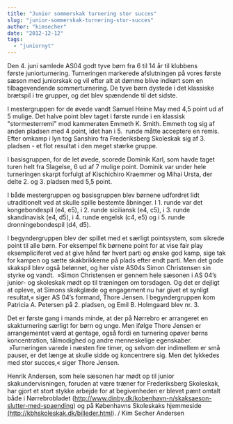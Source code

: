 ```yaml
---
title: "Junior sommerskak turnering stor succes"
slug: "junior-sommerskak-turnering-stor-succes"
author: "kimsecher"
date: "2012-12-12"
tags: 
  - "juniornyt"
---
```


Den 4. juni samlede AS04 godt tyve børn fra 6 til 14 år til klubbens første juniorturnering. Turneringen markerede afslutningen på vores første sæson med juniorskak og vil efter alt at dømme blive indkørt som en tilbagevendende sommerturnering. De tyve børn dystede i det klassiske brætspil i tre grupper, og det blev spændende til det sidste.

I mestergruppen for de øvede vandt Samuel Heine May med 4,5 point ud af 5 mulige. Det halve point blev taget i første runde i en klassisk "stormesterremi" mod kammeraten Emmeth K. Smith. Emmeth tog sig af anden pladsen med 4 point, idet han i 5.  runde måtte acceptere en remis.  Efter omkamp i lyn tog Sanshiro fra Frederiksberg Skoleskak sig af 3. pladsen - et flot resultat i den meget stærke gruppe.

I basisgruppen, for de let øvede, scorede Dominik Karl, som havde taget turen helt fra Slagelse, 6 ud af 7 mulige point. Dominik var under hele turneringen skarpt forfulgt af Kischichiro Kraemmer og Mihai Ursta, der delte 2. og 3. pladsen med 5,5 point.

I både mestergruppen og basisgruppen blev børnene udfordret lidt utraditionelt ved at skulle spille bestemte åbninger. I 1. runde var det kongebondespil (e4, e5), i 2. runde siciliansk (e4, c5), i 3. runde skandinavisk (e4, d5), i 4. runde engelsk (c4, e5) og i 5. runde dronningebondespil (d4, d5).

I begyndergruppen blev der spillet med et særligt pointsystem, som sikrede point til alle børn. For eksempel fik børnene point for at vise fair play eksempliciferet ved at give hånd før hvert parti og ønske god kamp, sige tak for kampen og sætte skakbrikkerne på plads efter endt parti. Men det gode skakspil blev også belønnet, og her viste AS04s Simon Christensen sin styrke og vandt.  »Simon Christensen er gennem hele sæsonen i AS 04’s junior- og skoleskak mødt op til træningen om torsdagen. Og det er dejligt at opleve, at Simons skakglæde og engagement nu har givet et synligt resultat,« siger AS 04’s formand, Thore Jensen. I begyndergruppen kom Patricia A. Petersen på 2. pladsen, og Emil B. Holmgaard blev nr. 3.

Det er første gang i mands minde, at der på Nørrebro er arrangeret en skakturnering særligt for børn og unge. Men ifølge Thore Jensen er arrangementet værd at gentage, også fordi en turnering opøver børns koncentration, tålmodighed og andre menneskelige egenskaber.  »Turneringen varede i næsten fire timer, og selvom der indimellem er små pauser, er det længe at skulle sidde og koncentrere sig. Men det lykkedes med stor succes,« siger Thore Jensen.

Henrik Andersen, som hele sæsonen har mødt op til junior skakundervisningen, foruden at være træner for Frederiksberg Skoleskak, har gjort et stort stykke arbejde for at begivenheden er blevet pænt omtalt både i Nørrebrobladet (<a href="http://www.dinby.dk/kobenhavn-n/skaksaeson-slutter-med-spaending">http://www.dinby.dk/kobenhavn-n/skaksaeson-slutter-med-spaending</a>) og på Københavns Skoleskaks hjemmeside <a href="http://kbhskoleskak.dk/billeder.html" target="\_blank">(http://kbhskoleskak.dk/billeder.html</a>). / Kim Secher Andersen
